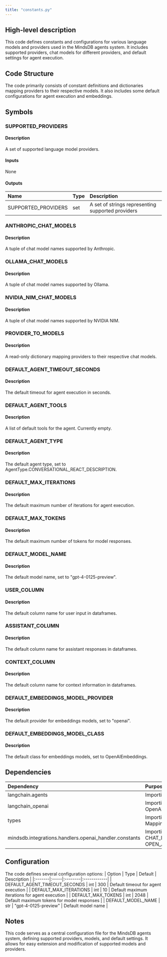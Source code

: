 ```yaml
---
title: "constants.py"
---
```


## High-level description
This code defines constants and configurations for various language models and providers used in the MindsDB agents system. It includes supported providers, chat models for different providers, and default settings for agent execution.

## Code Structure
The code primarily consists of constant definitions and dictionaries mapping providers to their respective models. It also includes some default configurations for agent execution and embeddings.

## Symbols

### SUPPORTED_PROVIDERS
#### Description
A set of supported language model providers.

#### Inputs
None

#### Outputs
| Name | Type | Description |
|:-----|:-----|:------------|
| SUPPORTED_PROVIDERS | set | A set of strings representing supported providers |

### ANTHROPIC_CHAT_MODELS
#### Description
A tuple of chat model names supported by Anthropic.

### OLLAMA_CHAT_MODELS
#### Description
A tuple of chat model names supported by Ollama.

### NVIDIA_NIM_CHAT_MODELS
#### Description
A tuple of chat model names supported by NVIDIA NIM.

### PROVIDER_TO_MODELS
#### Description
A read-only dictionary mapping providers to their respective chat models.

### DEFAULT_AGENT_TIMEOUT_SECONDS
#### Description
The default timeout for agent execution in seconds.

### DEFAULT_AGENT_TOOLS
#### Description
A list of default tools for the agent. Currently empty.

### DEFAULT_AGENT_TYPE
#### Description
The default agent type, set to AgentType.CONVERSATIONAL_REACT_DESCRIPTION.

### DEFAULT_MAX_ITERATIONS
#### Description
The default maximum number of iterations for agent execution.

### DEFAULT_MAX_TOKENS
#### Description
The default maximum number of tokens for model responses.

### DEFAULT_MODEL_NAME
#### Description
The default model name, set to "gpt-4-0125-preview".

### USER_COLUMN
#### Description
The default column name for user input in dataframes.

### ASSISTANT_COLUMN
#### Description
The default column name for assistant responses in dataframes.

### CONTEXT_COLUMN
#### Description
The default column name for context information in dataframes.

### DEFAULT_EMBEDDINGS_MODEL_PROVIDER
#### Description
The default provider for embeddings models, set to "openai".

### DEFAULT_EMBEDDINGS_MODEL_CLASS
#### Description
The default class for embeddings models, set to OpenAIEmbeddings.

## Dependencies
| Dependency | Purpose |
|:-----------|:--------|
| langchain.agents | Importing AgentType |
| langchain_openai | Importing OpenAIEmbeddings |
| types | Importing MappingProxyType |
| mindsdb.integrations.handlers.openai_handler.constants | Importing CHAT_MODELS as OPEN_AI_CHAT_MODELS |

## Configuration
The code defines several configuration options:
| Option | Type | Default | Description |
|:-------|:-----|:--------|:------------|
| DEFAULT_AGENT_TIMEOUT_SECONDS | int | 300 | Default timeout for agent execution |
| DEFAULT_MAX_ITERATIONS | int | 10 | Default maximum iterations for agent execution |
| DEFAULT_MAX_TOKENS | int | 2048 | Default maximum tokens for model responses |
| DEFAULT_MODEL_NAME | str | "gpt-4-0125-preview" | Default model name |

## Notes
This code serves as a central configuration file for the MindsDB agents system, defining supported providers, models, and default settings. It allows for easy extension and modification of supported models and providers.